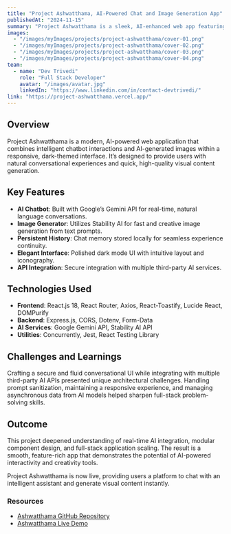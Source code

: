 ```yaml
---
title: "Project Ashwatthama, AI-Powered Chat and Image Generation App"
publishedAt: "2024-11-15"
summary: "Project Ashwatthama is a sleek, AI-enhanced web app featuring a Gemini-powered chatbot and image generation with Stability AI, built with React and Express."
images:
  - "/images/myImages/projects/project-ashwatthama/cover-01.png"
  - "/images/myImages/projects/project-ashwatthama/cover-02.png"
  - "/images/myImages/projects/project-ashwatthama/cover-03.png"
  - "/images/myImages/projects/project-ashwatthama/cover-04.png"
team:
  - name: "Dev Trivedi"
    role: "Full Stack Developer"
    avatar: "/images/avatar.jpg"
    linkedIn: "https://www.linkedin.com/in/contact-devtrivedi/"
link: "https://project-ashwatthama.vercel.app/"
---
```


## Overview

Project Ashwatthama is a modern, AI-powered web application that combines intelligent chatbot interactions and AI-generated images within a responsive, dark-themed interface. It’s designed to provide users with natural conversational experiences and quick, high-quality visual content generation.

## Key Features

- **AI Chatbot**: Built with Google’s Gemini API for real-time, natural language conversations.
- **Image Generator**: Utilizes Stability AI for fast and creative image generation from text prompts.
- **Persistent History**: Chat memory stored locally for seamless experience continuity.
- **Elegant Interface**: Polished dark mode UI with intuitive layout and iconography.
- **API Integration**: Secure integration with multiple third-party AI services.

## Technologies Used

- **Frontend**: React.js 18, React Router, Axios, React-Toastify, Lucide React, DOMPurify
- **Backend**: Express.js, CORS, Dotenv, Form-Data
- **AI Services**: Google Gemini API, Stability AI API
- **Utilities**: Concurrently, Jest, React Testing Library

## Challenges and Learnings

Crafting a secure and fluid conversational UI while integrating with multiple third-party AI APIs presented unique architectural challenges. Handling prompt sanitization, maintaining a responsive experience, and managing asynchronous data from AI models helped sharpen full-stack problem-solving skills.

## Outcome

This project deepened understanding of real-time AI integration, modular component design, and full-stack application scaling. The result is a smooth, feature-rich app that demonstrates the potential of AI-powered interactivity and creativity tools.

Project Ashwatthama is now live, providing users a platform to chat with an intelligent assistant and generate visual content instantly.

### Resources

- [Ashwatthama GitHub Repository](https://github.com/IamDevTrivedi/Project-Ashwatthama)
- [Ashwatthama Live Demo](https://project-ashwatthama.vercel.app/)

